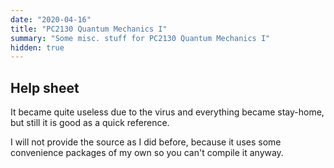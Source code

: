 ```yaml
---
date: "2020-04-16"
title: "PC2130 Quantum Mechanics I"
summary: "Some misc. stuff for PC2130 Quantum Mechanics I"
hidden: true
---
```


## Help sheet

It became quite useless due to the virus and everything became stay-home, but
still it is good as a quick reference.

<EmbedPdf src="/files/pc2130/cheatsheet.pdf" />

I will not provide the source as I did before, because it uses some convenience
packages of my own so you can't compile it anyway.

